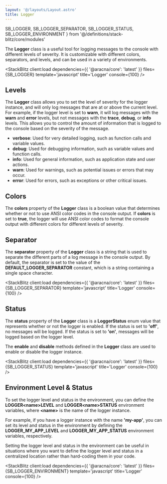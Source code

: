 ```yaml
---
layout: '@/layouts/Layout.astro'
title: Logger
---
```


  SB_LOGGER,
  SB_LOGGER_SEPARATOR,
  SB_LOGGER_STATUS,
  SB_LOGGER_ENVIRONMENT
} from '@/definitions/stack-blitz/core/modules'

The **Logger** class is a useful tool for logging messages to the console with different levels of severity. It is customizable with different colors, separators, and levels, and can be used in a variety of environments.

<StackBlitz
  client:load
  dependencies={{ '@aracna/core': 'latest' }}
  files={SB_LOGGER}
  template='javascript'
  title='Logger'
  console={100}
/>

## Levels

The **Logger** class allows you to set the level of severity for the logger instance, and will only log messages that are at or above the current level. For example, if the logger level is set to **warn**, it will log messages with the **warn** and **error** levels, but not messages with the **trace**, **debug**, or **info** levels. This allows you to control the amount of information that is logged to the console based on the severity of the message.

- **verbose**: Used for very detailed logging, such as function calls and variable values.
- **debug**: Used for debugging information, such as variable values and function calls.
- **info**: Used for general information, such as application state and user actions.
- **warn**: Used for warnings, such as potential issues or errors that may occur.
- **error**: Used for errors, such as exceptions or other critical issues.

## Colors

The **colors** property of the **Logger** class is a boolean value that determines whether or not to use ANSI color codes in the console output. If **colors** is set to **true**, the logger will use ANSI color codes to format the console output with different colors for different levels of severity.

## Separator

The **separator** property of the **Logger** class is a string that is used to separate the different parts of a log message in the console output. By default, the separator is set to the value of the **DEFAULT_LOGGER_SEPARATOR** constant, which is a string containing a single space character.

<StackBlitz
  client:load
  dependencies={{ '@aracna/core': 'latest' }}
  files={SB_LOGGER_SEPARATOR}
  template='javascript'
  title='Logger'
  console={100}
/>

## Status

The **status** property of the **Logger** class is a **LoggerStatus** enum value that represents whether or not the logger is enabled. If the status is set to **'off'**, no messages will be logged. If the status is set to **'on'**, messages will be logged based on the logger level.

The **enable** and **disable** methods defined in the **Logger** class are used to enable or disable the logger instance.

<StackBlitz
  client:load
  dependencies={{ '@aracna/core': 'latest' }}
  files={SB_LOGGER_STATUS}
  template='javascript'
  title='Logger'
  console={100}
/>

## Environment Level & Status

To set the logger level and status in the environment, you can define the **LOGGER\<name\>LEVEL** and **LOGGER\<name\>STATUS** environment variables, where **\<name\>** is the name of the logger instance.

For example, if you have a logger instance with the name **'my-app'**, you can set its level and status in the environment by defining the **LOGGER_MY_APP_LEVEL** and **LOGGER_MY_APP_STATUS** environment variables, respectively.

Setting the logger level and status in the environment can be useful in situations where you want to define the logger level and status in a centralized location rather than hard-coding them in your code.

<StackBlitz
  client:load
  dependencies={{ '@aracna/core': 'latest' }}
  files={SB_LOGGER_ENVIRONMENT}
  template='javascript'
  title='Logger'
  console={100}
/>
